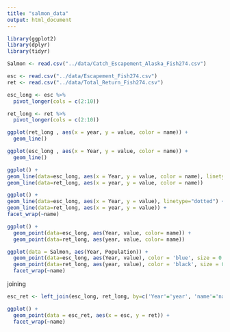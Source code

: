 ```yaml
---
title: "salmon_data"
output: html_document
---
```


```r
library(ggplot2)
library(dplyr)
library(tidyr)

```


```r
Salmon <- read.csv("../data/Catch_Escapement_Alaska_Fish274.csv")
```


```r
esc <- read.csv("../data/Escapement_Fish274.csv")
ret <- read.csv("../data/Total_Return_Fish274.csv")
```

```r
esc_long <- esc %>%
  pivot_longer(cols = c(2:10))
```


```r
ret_long <- ret %>%
  pivot_longer(cols = c(2:10))
```

```r
ggplot(ret_long , aes(x = year, y = value, color = name)) +
  geom_line()
```

```r
ggplot(esc_long , aes(x = Year, y = value, color = name)) +
  geom_line()
```

```r
ggplot() + 
geom_line(data=esc_long, aes(x = Year, y = value, color = name), linetype="dotted") + 
geom_line(data=ret_long, aes(x = year, y = value, color = name))
```

```r
ggplot() + 
geom_line(data=esc_long, aes(x = Year, y = value), linetype="dotted") + 
geom_line(data=ret_long, aes(x = year, y = value)) +
facet_wrap(~name)
```

```r
ggplot() +
  geom_point(data=esc_long, aes(Year, value, color= name)) +
  geom_point(data=ret_long, aes(year, value, color= name))
```
```r
ggplot(data = Salmon, aes(Year, Population)) +
  geom_point(data=esc_long, aes(Year, value), color = 'blue', size = 0.1) +
  geom_point(data=ret_long, aes(year, value), color = 'black', size = 0.1) +
  facet_wrap(~name)
```
joining

```r
esc_ret <- left_join(esc_long, ret_long, by=c('Year'='year', 'name'='name'))
```


```r
ggplot() +
  geom_point(data = esc_ret, aes(x = esc, y = ret)) +
  facet_wrap(~name)
```

